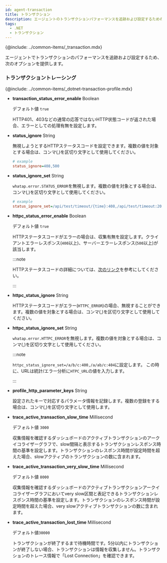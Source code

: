 ```yaml
---
id: agent-transaction
title: トランザクション
description: エージェントのトランザクションパフォーマンスを追跡および設定するためのオプションを提供します。
tags:
  - .NET
  - トランザクション
---
```


{@include: ../common-items/_transaction.mdx}

エージェントでトランザクションのパフォーマンスを追跡および設定するため、次のオプションを提供します。

### トランザクショントレーシング

{@include: ../common-items/_dotnet-transaction-profile.mdx} 

-   **transaction_status_error_enable** <span class='type'>Boolean</span>

    デフォルト値 `true`

    HTTP401、403などの通常の応答ではないHTTP状態コードが返された場合、エラーとしての処理有無を設定します。

-   **status_ignore** <span class='type'>String</span>

    無視しようとするHTTPステータスコードを設定できます。複数の値を対象とする場合は、コンマ(,)を区切り文字として使用してください。

    ```ini title='whatap.conf'
    # example
    status_ignore=408,500
    ```

-   **status_ignore_set** <span class='type'>String</span>

    `whatap.error.STATUS_ERROR`を無視します。複数の値を対象とする場合は、コンマ(,)を区切り文字として使用してください。

    ```ini title='whatap.conf'
    # example
    status_ignore_set=/api/test/timeout/{time}:408,/api/test/timeout:200,/error:500
    ```

-   **httpc_status_error_enable** <span class='type'>Boolean</span>

    デフォルト値 `true`

    HTTPステータスコードがエラーの場合は、収集有無を設定します。クライアントエラーレスポンス(`400`以上)、サーバーエラーレスポンス(`500`以上)が該当します。

    :::note

    HTTPステータスコードの詳細については、[次のリンク](https://developer.mozilla.org/docs/Web/HTTP/Status)を参考にしてください。

    :::

-   **httpc_status_ignore** <span class='type'>String</span>

    HTTPステータスコードがエラー(`HTTPC_ERROR`)の場合、無視することができます。複数の値を対象とする場合は、コンマ(,)を区切り文字として使用してください。

-   **httpc_status_ignore_set** <span class='type'>String</span>

    `whatap.error.HTTPC_ERROR`を無視します。複数の値を対象とする場合は、コンマ(,)を区切り文字として使用してください。

    :::note

    `httpc_status_ignore_set=/a/b/c:400,/a/ab/c:404`に設定します。 この時に、URLは統計/エラー分析に`HTPC_URL`の値を入力します。

    :::

-   **profile_http_parameter_keys** <span class='type'>String</span>

    設定されたキーで対応するパラメータ情報を記録します。複数の登録をする場合は、コンマ(,)を区切り文字として使用します。

-   **trace_active_transaction_slow_time** <span class='type'>Millisecond</span>

    デフォルト値 `3000`

    収集情報を確認するダッシュボードのアクティブトランザクションのアークイコライザーグラフで、slow間隔と表示するトランザクションレスポンス時間の基準を設定します。トランザクションのレスポンス時間が設定時間を超えた場合、slowアクティブのトランザクションの数に含まれます。

-   **trace_active_transaction_very_slow_time** <span class='type'>Millisecond</span>

    デフォルト値 `8000`

    収集情報を確認するダッシュボードのアクティブトランザクションアークイコライザーグラフにおいてvery slow区間と表記できるトランザクションレスポンス時間の基準を設定します。トランザクションのレスポンス時間が設定時間を超えた場合、very slowアクティブトランザクションの数に含まれます。

-   **trace_active_transaction_lost_time** <span class='type'>Millisecond</span>

    デフォルト値`30000`

    トランザクションが終了するまで待機時間です。5分以内にトランザクションが終了しない場合、トランザクションは情報を収集しません。トランザクションのトレース情報で「Lost Connection」を確認できます。
